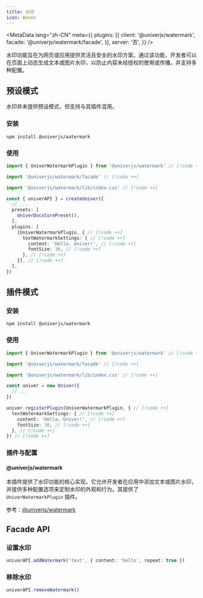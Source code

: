 ```yaml
---
title: 水印
icon: Waves
---
```


<MetaData
  lang="zh-CN"
  meta={{
    plugins: [{
      client: '@univerjs/watermark',
      facade: '@univerjs/watermark/facade',
    }],
    server: '否',
  }}
/>

水印功能旨在为网页或应用提供灵活且安全的水印方案。通过该功能，开发者可以在页面上动态生成文本或图片水印，以防止内容未经授权的使用或传播。并支持多种配置。

## 预设模式

水印并未提供预设模式，但支持与其插件混用。

### 安装

```package-install
npm install @univerjs/watermark
```

### 使用

```typescript
import { UniverWatermarkPlugin } from '@univerjs/watermark' // [!code ++]

import '@univerjs/watermark/facade' // [!code ++]

import '@univerjs/watermark/lib/index.css' // [!code ++]

const { univerAPI } = createUniver({
  // ...
  presets: [
    UniverDocsCorePreset(),
  ],
  plugins: [
    [UniverWatermarkPlugin, { // [!code ++]
      textWatermarkSettings: { // [!code ++]
        content: 'Hello, Univer!', // [!code ++]
        fontSize: 36, // [!code ++]
      }, // [!code ++]
    }], // [!code ++]
  ],
})
```

## 插件模式

### 安装

```package-install
npm install @univerjs/watermark
```

### 使用

```typescript
import { UniverWatermarkPlugin } from '@univerjs/watermark' // [!code ++]

import '@univerjs/watermark/facade' // [!code ++]

import '@univerjs/watermark/lib/index.css' // [!code ++]

const univer = new Univer({
  // ...
})

univer.registerPlugin(UniverWatermarkPlugin, { // [!code ++]
  textWatermarkSettings: { // [!code ++]
    content: 'Hello, Univer!', // [!code ++]
    fontSize: 36, // [!code ++]
  }, // [!code ++]
}) // [!code ++]
```

### 插件与配置

#### @univerjs/watermark

本插件提供了水印功能的核心实现。它允许开发者在应用中添加文本或图片水印，并提供多种配置选项来定制水印的外观和行为。其提供了 `UniverWatermarkPlugin` 插件。

参考：[@univerjs/watermark](/reference/packages/plugins/univerjs/watermark)

## Facade API

### 设置水印

```typescript
univerAPI.addWatermark('text', { content: 'hello', repeat: true })
```

### 移除水印

```typescript
univerAPI.removeWatermark()
```
